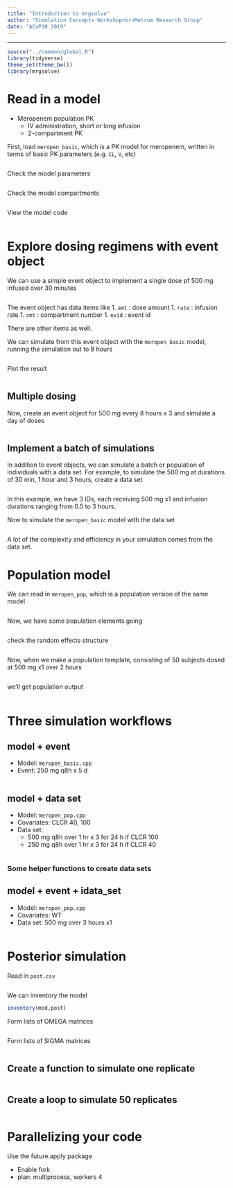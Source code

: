 ```yaml
---
title: "Introduction to mrgsolve"
author: "Simulation Concepts Workshop<br>Metrum Research Group"
date: "ACoP10 2019"
---
```



<hr>

```r
source("../common/global.R")
library(tidyverse)
theme_set(theme_bw())
library(mrgsolve)
```

# Read in a model 

- Meropenem population PK
  - IV administration, short or long infusion
  - 2-compartment PK

First, load `meropen_basic`, which is a PK model for meropenem, written 
in terms of basic PK parameters (e.g. `CL`, `V`, etc)

```r

```

Check the model parameters
```r

```

Check the model compartments

```r

```

View the model code

```r

```


# Explore dosing regimens with event object

We can use a simple event object to implement a single dose pf 
500 mg infused over 30 minutes


```r

```

The event object has data items like
1. `amt` : dose amount
1. `rate` : infusion rate
1. `cmt` : compartment number
1. `evid` : event id

There are other items as well. 


We can simulate from this event object with the `meropen_basic` model, 
running the simulation out to 8 hours
```r

```

Plot the result
```r

```


## Multiple dosing

Now, create an event object for 500 mg every 8 hours x 3 and simulate
a day of doses

```r

```


## Implement a batch of simulations

In addition to event objects, we can simulate a batch or population of 
individuals with a data set.  For example, to simulate the 500 mg 
at durations of 30 min, 1 hour and 3 hours, create a data set


```r

```

In this example, we have 3 IDs, each receiving 500 mg x1 and infusion durations
ranging from 0.5 to 3 hours.


Now to simulate the `meropen_basic` model with the data set

```r

```

A lot of the complexity and efficiency in your simulation comes from the 
data set.


# Population model

We can read in `meropen_pop`, which is a population version of the same
model

```r

```

Now, we have some population elements going

```r

```

check the random effects structure

```r

```

Now, when we make a population template, consisting of 50 subjects dosed at 
500 mg x1 over 2 hours

```r

```

we'll get population output

```r

```

# Three simulation workflows


## model + event

- Model: `meropen_basic.cpp`
- Event: 250 mg q8h x 5 d

```r

```

## model + data set

- Model: `meropen_pop.cpp`
- Covariates: CLCR 40, 100
- Data set: 
  - 500 mg q8h over 1 hr x 3 for 24 h if CLCR 100
  - 250 mg q8h over 1 hr x 3 for 24 h if CLCR 40


```r

```

### Some helper functions to create data sets


## model + event + idata_set

- Model: `meropen_pop.cpp`
- Covariates: WT
- Data set: 500 mg over 3 hours x1

```r

```


# Posterior simulation

Read in `post.csv`

```r

```

We can inventory the model

```r
inventory(mod,post)
```


Form lists of OMEGA matrices
```r

```


Form lists of SIGMA matrices

```r

```

## Create a function to simulate one replicate

```r

```


## Create a loop to simulate 50 replicates

```r

```


# Parallelizing your code

Use the future.apply package

- Enable fork
- plan: multiprocess, workers 4

```r

```


